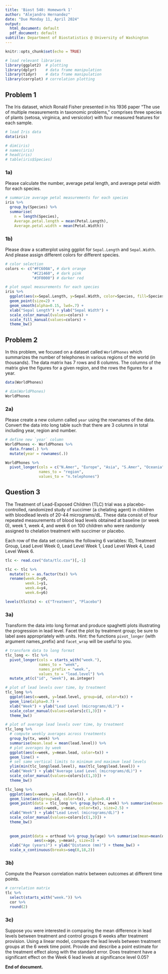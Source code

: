 ```yaml
---
title: 'Biost 540: Homework 1'
author: "Alejandro Hernandez"
date: "Due Monday 11, April 2024"
output:
  html_document: default
  pdf_document: default
subtitle: Department of Biostatistics @ University of Washington
---
```


```r
knitr::opts_chunk$set(echo = TRUE)

# load relevant libraries
library(ggplot2)  # plotting
library(dplyr)    # data frame manipulation
library(tidyr)    # data frame manipulation
library(corrplot) # correlation plotting
```

## Problem 1

The Iris dataset, which Ronald Fisher presented in his 1936 paper “The use of multiple measurements in taxonomic problems,” comprises three species of plants (setosa, virginica, and versicolor) with four measured features for each sample.

```r
# load Iris data
data(iris)

# dim(iris)
# names(iris)
# head(iris)
# table(iris$Species)
```
### 1a)

Please calculate the number, average petal length, and average petal width for each species.

```r
# summarize average petal measurements for each species
iris %>%
  group_by(Species) %>%
  summarise(
    n = length(Species),
    Average.petal.length = mean(Petal.Length),
    Average.petal.width = mean(Petal.Width))
```
### 1b)

Please draw a scatterplot using ggplot for `Sepal.Length` and `Sepal.Width`. And please assign different colors for different species.

```r
# color selection
colors <- c("#FC600A", # dark orange
            "#C21460", # dark pink
            "#3F0000") # darker red

# plot sepal measurements for each species
iris %>%
  ggplot(aes(x=Sepal.Length, y=Sepal.Width, color=Species, fill=Species)) +
  geom_point(size=2) +
  geom_smooth(alpha=0.15, lwd=.7) +
  xlab("Sepal Length") + ylab("Sepal Width") +
  scale_color_manual(values=colors) +
  scale_fill_manual(values=colors) +
  theme_bw()
```

## Problem 2

In this problem, we focused on a dataset called `WorldPhones` which summarizes the number of telephones in various regions of the world (in thousands). The data matrix has 7 rows and 8 columns. The columns of the matrix give the figures for a given region, and the rows the figures for a year.

```r
data(WorldPhones)

# dim(WorldPhones)
WorldPhones
```
### 2a)

Please create a new column called `year` using the rownames of the data. Convert the data into long table such that there are 3 columns in total including year, region and number.

```r
# define new `year` column
WorldPhones <- WorldPhones %>%
  data.frame(.) %>%
  mutate(year = rownames(.))

WorldPhones %>%
  pivot_longer(cols = c("N.Amer", "Europe", "Asia", "S.Amer", "Oceania", "Africa", "Mid.Amer"),
               names_to = "region",
               values_to = "n.telephones")
```

## Question 3

The Treatment of Lead-Exposed Children (TLC) trial was a placebo-controlled, randomized study of succimer (a chelating agent) in children with bloodlead levels of 20-44 micrograms/dL. These data consist of four repeated measurements of blood lead levels obtained at baseline (or week 0), week 1, week 4, and week 6 on 100 children who were randomly assigned to chelation treatment with succimer or placebo.

Each row of the data set contains the following 6 variables: ID, Treatment Group, Lead Level Week 0, Lead Level Week 1, Lead Level Week 4, Lead Level Week 6.

```r
tlc <- read.csv("data/tlc.csv")[,-1]

tlc <- tlc %>%
  mutate(tx = as.factor(tx)) %>%
  rename(week.0=y0,
         week.1=y1,
         week.4=y4,
         week.6=y6)

levels(tlc$tx) <- c("Treatment", "Placebo")
```

### 3a)

Transform the data into long format and produce spaghetti plots illustrating the progression in lead level. Facet the plot by treatment group; be sure to label axes appropriately with units. Hint: the functions `pivot_longer` (with argument names_prefix) and `facet_wrap` will be useful to you. 

```r
# transform data to long format
tlc_long <- tlc %>%
  pivot_longer(cols = starts_with("week."),
               names_to = "week",
               names_prefix = "week.",
               values_to = "lead.level") %>%
  mutate_at(c("id", "week"), as.integer)

# plot of lead levels over time, by treatment
tlc_long %>%
  ggplot(aes(x=week, y=lead.level, group=id, color=tx)) +
  geom_line(alpha=0.7) +
  xlab("Week") + ylab("Lead Level (micrograms/dL)") +
  scale_color_manual(values=colors[c(1,3)]) +
  theme_bw()

# plot of average lead levels over time, by treatment
tlc_long %>%
  # compute weekly averages across treatments
  group_by(tx, week) %>%
  summarise(mean.lead = mean(lead.level)) %>% 
  # plot averages by week
  ggplot(aes(x=week, y=mean.lead, color=tx)) +
  geom_line() +
  # set same vertical limits to minimum and maximum lead levels
  ylim(min(tlc_long$lead.level), max(tlc_long$lead.level)) +
  xlab("Week") + ylab("Average Lead Level (micrograms/dL)") +
  scale_color_manual(values=colors[c(1,3)]) +
  theme_bw()

tlc_long %>%
  ggplot(aes(x=week, y=lead.level)) +
  geom_line(aes(group=id, color=tx), alpha=0.4) +
  geom_point(data = tlc_long %>% group_by(tx, week) %>% summarise(mean=mean(lead.level)),
             aes(x=week, y=mean, color=tx), size=2.5) +
  xlab("Week") + ylab("Lead Level (micrograms/dL)") +
  scale_color_manual(values=colors[c(1,3)]) +
  theme_bw()
  
  
  geom_point(data = orthoad %>% group_by(age) %>% summarise(mean=mean(distance)),
             aes(x=age, y=mean), size=3) + 
  xlab("Age (years)") + ylab("Distance (mm)") + theme_bw() + 
  scale_x_continuous(breaks=seq(8,18,2))
```
### 3b)

Compute the Pearson correlation matrix between outcomes at different time points.

```r
# correlation matrix
tlc %>%
  select(starts_with("week.")) %>%
  cor %>%
  round(2)
```
### 3c)

Suppose you were interested in comparing the mean difference in lead levels between treatment and control groups 6 weeks after treatment provision. Using a linear model, compare the lead levels between treatment groups at the 6 week time point. Provide and describe a point estimate for the treatment effect along with the standard error. Does treatment have a significant effect on the Week 6 lead levels at significance level 0.05?



**End of document.**